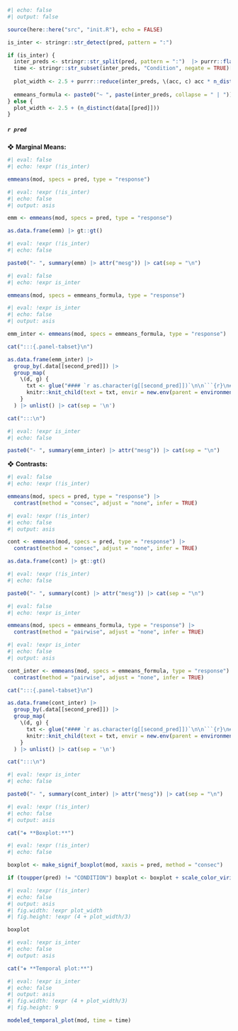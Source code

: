 ```r
#| echo: false
#| output: false

source(here::here("src", "init.R"), echo = FALSE)

is_inter <- stringr::str_detect(pred, pattern = ":")

if (is_inter) {
  inter_preds <- stringr::str_split(pred, pattern = ":")  |> purrr::flatten_chr()
  time <- stringr::str_subset(inter_preds, "Condition", negate = TRUE)[[1]]
  
  plot_width <- 2.5 + purrr::reduce(inter_preds, \(acc, c) acc * n_distinct(data[[c]]), .init = 1)
  
  emmeans_formula <- paste0("~ ", paste(inter_preds, collapse = " | ")) |> as.formula()
} else {
  plot_width <- 2.5 + (n_distinct(data[[pred]]))
}
```

##### `r pred`

❖ **Marginal Means:**

```r
#| eval: false
#| echo: !expr (!is_inter)

emmeans(mod, specs = pred, type = "response")
```

```r
#| eval: !expr (!is_inter)
#| echo: false
#| output: asis

emm <- emmeans(mod, specs = pred, type = "response")

as.data.frame(emm) |> gt::gt()
```

```r
#| eval: !expr (!is_inter)
#| echo: false

paste0("- ", summary(emm) |> attr("mesg")) |> cat(sep = "\n")
```

<!--[ For interactions ]--->

```r
#| eval: false
#| echo: !expr is_inter

emmeans(mod, specs = emmeans_formula, type = "response")
```

```r
#| eval: !expr is_inter
#| echo: false
#| output: asis

emm_inter <- emmeans(mod, specs = emmeans_formula, type = "response")

cat(":::{.panel-tabset}\n")

as.data.frame(emm_inter) |> 
  group_by(.data[[second_pred]]) |> 
  group_map(
    \(d, g) {
      txt <- glue("#### `r as.character(g[[second_pred]])`\n\n```{r}\n#| output: asis\n#| echo: false\ngt::gt(d) \n```\n", .open = "<<", .close = ">>")
      knitr::knit_child(text = txt, envir = new.env(parent = environment()), quiet = TRUE)
    }
  ) |> unlist() |> cat(sep = '\n')

cat(":::\n")
```

```r
#| eval: !expr is_inter
#| echo: false

paste0("- ", summary(emm_inter) |> attr("mesg")) |> cat(sep = "\n")
```


❖ **Contrasts:**

```r
#| eval: false
#| echo: !expr (!is_inter)

emmeans(mod, specs = pred, type = "response") |> 
  contrast(method = "consec", adjust = "none", infer = TRUE)
```

```r
#| eval: !expr (!is_inter)
#| echo: false
#| output: asis

cont <- emmeans(mod, specs = pred, type = "response") |> 
  contrast(method = "consec", adjust = "none", infer = TRUE)

as.data.frame(cont) |> gt::gt()
```

```r
#| eval: !expr (!is_inter)
#| echo: false

paste0("- ", summary(cont) |> attr("mesg")) |> cat(sep = "\n")
```

<!--[ For interactions ]--->

```r
#| eval: false
#| echo: !expr is_inter

emmeans(mod, specs = emmeans_formula, type = "response") |> 
  contrast(method = "pairwise", adjust = "none", infer = TRUE)
```

```r
#| eval: !expr is_inter
#| echo: false
#| output: asis

cont_inter <- emmeans(mod, specs = emmeans_formula, type = "response") |> 
  contrast(method = "pairwise", adjust = "none", infer = TRUE)

cat(":::{.panel-tabset}\n")

as.data.frame(cont_inter) |> 
  group_by(.data[[second_pred]]) |> 
  group_map(
    \(d, g) {
      txt <- glue("#### `r as.character(g[[second_pred]])`\n\n```{r}\n#| output: asis\n#| echo: false\ngt::gt(d) \n```\n", .open = "<<", .close = ">>")
      knitr::knit_child(text = txt, envir = new.env(parent = environment()), quiet = TRUE)
    }
  ) |> unlist() |> cat(sep = '\n')

cat(":::\n")
```

```r
#| eval: !expr is_inter
#| echo: false

paste0("- ", summary(cont_inter) |> attr("mesg")) |> cat(sep = "\n")
```

<!---------------------------------------------------------->

```r
#| eval: !expr (!is_inter)
#| echo: false
#| output: asis

cat("❖ **Boxplot:**")
```

```r
#| eval: !expr (!is_inter)
#| echo: false

boxplot <- make_signif_boxplot(mod, xaxis = pred, method = "consec")

if (toupper(pred) != "CONDITION") boxplot <- boxplot + scale_color_viridis_d() + scale_fill_viridis_d()
```

```r
#| eval: !expr (!is_inter)
#| echo: false
#| output: asis
#| fig.width: !expr plot_width
#| fig.height: !expr (4 + plot_width/3)

boxplot
```

<!--[ For interactions ]--->

```r
#| eval: !expr is_inter
#| echo: false
#| output: asis

cat("❖ **Temporal plot:**")
```

```r
#| eval: !expr is_inter
#| echo: false
#| output: asis
#| fig.width: !expr (4 + plot_width/3)
#| fig.height: 9

modeled_temporal_plot(mod, time = time)
```
